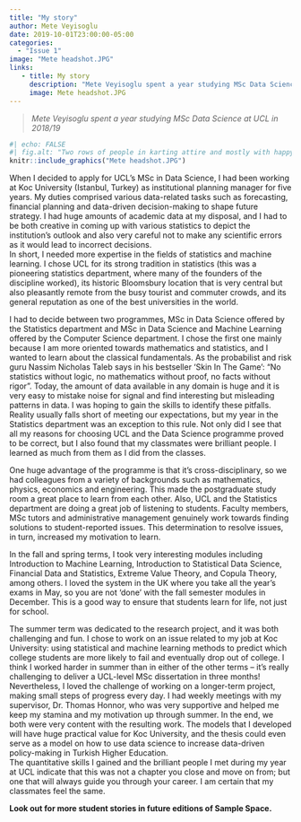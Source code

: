 ```yaml
---
title: "My story"
author: Mete Veyisoglu
date: 2019-10-01T23:00:00-05:00
categories:
  - "Issue 1"
image: "Mete headshot.JPG" 
links: 
   - title: My story
     description: "Mete Veyisoglu spent a year studying MSc Data Science at UCL in 2018/19" 
     image: Mete headshot.JPG
---
```


> *Mete Veyisoglu spent a year studying MSc Data Science at UCL in 2018/19*

```r
#| echo: FALSE
#| fig.alt: "Two rows of people in karting attire and mostly with happy faces."
knitr::include_graphics("Mete headshot.JPG")
```

When I decided to apply for UCL’s MSc in Data Science, I had been working at Koc University (Istanbul, Turkey) as institutional planning manager for five years. My duties comprised various data-related tasks such as forecasting, financial planning and data-driven decision-making to shape future strategy. I had huge amounts of academic data at my disposal, and I had to be both creative in coming up with various statistics to depict the institution’s outlook and also very careful not to make any scientific errors as it would lead to incorrect decisions.   
In short, I needed more expertise in the fields of statistics and machine learning. I chose UCL for its strong tradition in statistics (this was a pioneering statistics department, where many of the founders of the discipline worked), its historic Bloomsbury location that is very central but also pleasantly remote from the busy tourist and commuter crowds, and its general reputation as one of the best universities in the world. 

I had to decide between two programmes, MSc in Data Science offered by the Statistics department and MSc in Data Science and Machine Learning offered by the Computer Science department. I chose the first one mainly because I am more oriented towards mathematics and statistics, and I wanted to learn about the classical fundamentals. As the probabilist and risk guru Nassim Nicholas Taleb says in his bestseller ‘Skin In The Game’: “No statistics without logic, no mathematics without proof, no facts without rigor”. Today, the amount of data available in any domain is huge and it is very easy to mistake noise for signal and find interesting but misleading patterns in data. I was hoping to gain the skills to identify these pitfalls.    
Reality usually falls short of meeting our expectations, but my year in the Statistics department was an exception to this rule. Not only did I see that all my reasons for choosing UCL and the Data Science programme proved to be correct, but I also found that my classmates were brilliant people. I learned as much from them as I did from the classes. 

One huge advantage of the programme is that it’s cross-disciplinary, so we had colleagues from a variety of backgrounds such as mathematics, physics, economics and engineering. This made the postgraduate study room a great place to learn from each other. Also, UCL and the Statistics department are doing a great job of listening to students. Faculty members, MSc tutors and administrative management genuinely work towards finding solutions to student-reported issues. This determination to resolve issues, in turn, increased my motivation to learn.

In the fall and spring terms, I took very interesting modules including Introduction to Machine Learning, Introduction to Statistical Data Science, Financial Data and Statistics, Extreme Value Theory, and Copula Theory, among others. I loved the system in the UK where you take all the year’s exams in May, so you are not ‘done’ with the fall semester modules in December. This is a good way to ensure that students learn for life, not just for school. 

The summer term was dedicated to the research project, and it was both challenging and fun. I chose to work on an issue related to my job at Koc University: using statistical and machine learning methods to predict which college students are more likely to fail and eventually drop out of college. I think I worked harder in summer than in either of the other terms – it’s really challenging to deliver a UCL-level MSc dissertation in three months! Nevertheless, I loved the challenge of working on a longer-term project, making small steps of progress every day. I had weekly meetings with my supervisor, Dr. Thomas Honnor, who was very supportive and helped me keep my stamina and my motivation up through summer. In the end, we both were very content with the resulting work. The models that I developed will have huge practical value for Koc University, and the thesis could even serve as a model on how to use data science to increase data-driven policy-making in Turkish Higher Education.      
The quantitative skills I gained and the brilliant people I met during my year at UCL indicate that this was not a chapter you close and move on from; but one that will always guide you through your career. I am certain that my classmates feel the same.


**Look out for more student stories in future editions of Sample Space.**
